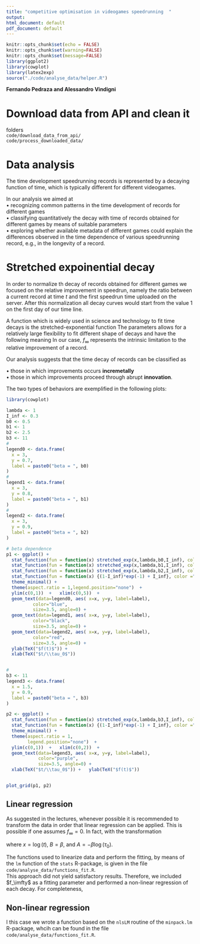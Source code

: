 ```yaml
---
title: "competitive optimisation in videogames speedrunning  "
output:
html_document: default
pdf_document: default
---
```

  
```r
knitr::opts_chunk$set(echo = FALSE)
knitr::opts_chunk$set(warning=FALSE)
knitr::opts_chunk$set(message=FALSE)
library(ggplot2)
library(cowplot)
library(latex2exp)
source("./code/analyse_data/helper.R")
```

**Fernando Pedraza and Alessandro Vindigni** <br> 

# Download data from API and clean it

folders  <br> 
`code/download_data_from_api/` <br> 
`code/process_downloaded_data/`


# Data analysis 


The time development speedrunning records is represented by a decaying function of time, which is typically different for different videogames.   

In our analysis we aimed at    
$\bullet$ recognizing common patterns in the time development of records for different games   
$\bullet$ classifying quantitatively the decay with time of records obtained for different games by means of suitable parameters     
$\bullet$ exploring whether available metadata of different games could explain the differences observed in the time dependence of various speedrunning record, e.g., in the longevity of a record.      



# Stretched expoinential decay  

In order to normalize th decay of records obtained for different games we focused on the relative improvement in speedrun, namely the ratio between a current record at time $t$ and the first speedrun time uploaded on the server. After this normalization all decay curves would start from the value 1 on the first day of our time line. 

A function which is widely used in science and technology to fit time decays is the stretched-exponential function 
\begin{equation}
f(t) = \left(1-f_\infty\right) {\rm e}^{-(t/\tau_0)^\beta} + f_\infty  
\end{equation}
The parameters allows for a relatively large flexibility to fit different shape of decays and have the following meaning 
\begin{equation}
\begin{split}
\beta & \quad\text{sterteching exponent} \\
\tau_0 & \quad \text{characteristic lifetime} \\  
f_\infty & \quad \text{final value of the decay} 
\end{split}
\end{equation}
In our case, $f_\infty$ represents the intrinsic limitation to the relative improvement of a record.

Our analysis suggests that the time decay of records can be classified as 

$\bullet$ those in which improvements occurs **incremetally**      
$\bullet$ those in which improvements proceed through abrupt **innovation**. 
 
The two types of behaviors are exemplified in the following plots: 



```r
library(cowplot)

lambda <- 1
I_inf <- 0.3
b0 <- 0.5
b1 <- 1
b2 <- 2.5
b3 <- 11
#
legend0 <- data.frame(
  x = 3,
  y = 0.7,
  label = paste0("beta = ", b0)
)
#
legend1 <- data.frame(
  x = 3,
  y = 0.8,
  label = paste0("beta = ", b1)
)
#
legend2 <- data.frame(
  x = 3,
  y = 0.9,
  label = paste0("beta = ", b2)
)

# beta dependence 
p1 <- ggplot() + 
  stat_function(fun = function(x) stretched_exp(x,lambda,b0,I_inf), color ="blue", linetype = "solid", size = 0.5) +
  stat_function(fun = function(x) stretched_exp(x,lambda,b1,I_inf), color ="black", linetype = "solid", size = 0.5) +
  stat_function(fun = function(x) stretched_exp(x,lambda,b2,I_inf), color ="red", linetype = "solid", size = 0.5) +
  stat_function(fun = function(x) {(1-I_inf)*exp(-1) + I_inf}, color ="grey", linetype = "dotted", size = 0.5) +
  theme_minimal() + 
  theme(aspect.ratio = 1,legend.position="none")  +   
  ylim(c(0,1))  +   xlim(c(0,5))  + 
  geom_text(data=legend0, aes( x=x, y=y, label=label),                  
          color="blue", 
          size=3.5, angle=0) +
  geom_text(data=legend1, aes( x=x, y=y, label=label),                  
          color="black", 
          size=3.5, angle=0) +
  geom_text(data=legend2, aes( x=x, y=y, label=label),                  
          color="red", 
          size=3.5, angle=0) +
  ylab(TeX("$f(t)$")) + 
  xlab(TeX("$t/\\tau_0$"))


#
b3 <- 11
legend3 <- data.frame(
  x = 1.5,
  y = 0.9,
  label = paste0("beta = ", b3)
)

p2 <- ggplot() + 
  stat_function(fun = function(x) stretched_exp(x,lambda,b3,I_inf), color ="purple", linetype = "solid", size = 0.5) +
  stat_function(fun = function(x) {(1-I_inf)*exp(-1) + I_inf}, color ="grey", linetype = "dotted", size = 0.5) +
  theme_minimal() + 
  theme(aspect.ratio = 1,
        legend.position="none")  +   
  ylim(c(0,1))  +   xlim(c(0,2))  + 
  geom_text(data=legend3, aes( x=x, y=y, label=label),                  
            color="purple", 
            size=3.5, angle=0) +
  xlab(TeX("$t/\\tau_0$")) +   ylab(TeX("$f(t)$"))  


plot_grid(p1, p2)
```


## Linear regression

As suggested in the lectures, whenever possible it is recommended to transform the data in order that linear regression can be applied. This is possible if one assumes $f_\infty= 0$. In fact, with the transformation 

\begin{equation}
\begin{split}
f(t) & = {\rm e}^{-(t/\tau_0)^\beta} \\
z & = \log\left[f(t)\right]= - \left(\frac{t}{\tau_0}\right)^\beta \\
y & = \log\left(-z\right)= \beta \log(t) - \beta\log(\tau_0) \\ 
y & = A + B\, x  \\ 
\end{split}
\end{equation}
where $x = \log(t)$, $B=\beta$, and $A=- \beta\log(\tau_0)$. 


The functions used to linearize data and perform the fitting, by means of the `lm` function of the `stats` R-package, is given in the file  `code/analyse_data/functions_fit.R`.   
This approach did not yield satisfactory results. Therefore, we included $f_\imfty$ as a fitting parameter and performed a non-linear regression of each decay. 
For completeness, 


## Non-linear regression

I this case we wrote a function based on the `nlsLM` routine of the `minpack.lm` R-package, whcih can be found in the file  `code/analyse_data/functions_fit.R`. 









